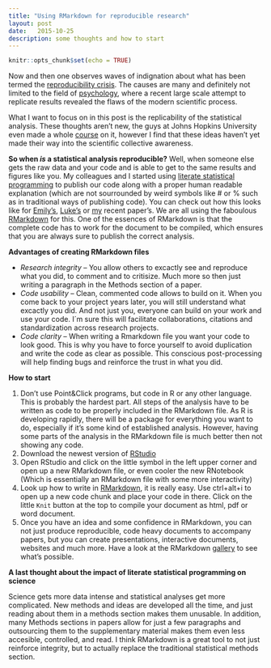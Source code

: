 ```yaml
---
title: "Using RMarkdown for reproducible research"
layout: post
date:   2015-10-25 
description: some thoughts and how to start
---
```


```r
knitr::opts_chunk$set(echo = TRUE)
```

Now and then one observes waves of indignation about what has been termed the [reproducibility crisis](https://en.wikipedia.org/wiki/Replication_crisis). The causes are many and definitely not limited to the field of [psychology](http://science.sciencemag.org/content/349/6251/aac4716), where a recent large scale
attempt to replicate results revealed the flaws of the modern scientific process. 

What I want to focus on in this post is the replicability of the statistical analysis. These thoughts
aren't new, the guys at Johns Hopkins University even made a whole [course](https://www.coursera.org/learn/reproducible-research) on it, however I find that these ideas haven't yet made their way into the scientific collective awareness.

**So when *is* a statistical analysis reproducible?** Well, when someone else gets the raw data and your
code and is able to get to the same results and figures like you. My colleagues and I started 
using [literate statistical programming](https://en.wikipedia.org/wiki/Literate_programming) to publish
our code along with a proper human readable explanation (which are not sourrounded by weird symbols like # or % such
as in traditional ways of publishing code). You can check out how this looks like for [Emily's](https://static-content.springer.com/esm/art%3A10.1186%2Fs13104-016-2209-x/MediaObjects/13104_2016_2209_MOESM1_ESM.html),
[Luke's](https://github.com/leberhartphillips/killdeer_foraging/blob/master/Rcode_Killdeer_foraging.pdf) or
[my](https://github.com/mastoffel/seal_chemical_fingerprints/blob/master/analysis_markdown.pdf)
recent paper's. We are all using the faboulous [RMarkdown](http://rmarkdown.rstudio.com/) for this. One of the essences of RMarkdown is that the complete code has to work for the document to be compiled, which ensures that you are always sure to publish the correct analysis.

**Advantages of creating RMarkdown files**

*  *Research integrity* -- You allow others to excactly see and reproduce what you did,
to comment and to critisize. Much more so then just writing a paragraph in the Methods section of a paper.
* *Code usability* -- Clean, commented code allows to build on it. When you come back to your project years later, 
you will still understand what excactly you did. And not just you, everyone can build on your 
work and use your code. I´m sure this will facilitate collaborations, citations and standardization
across research projects.
* *Code clarity* -- When writing a Rmarkdown file you want your code to look good. This is why you have to force yourself to avoid duplication and write the code as clear as possible. This conscious post-processing
will help finding bugs and reinforce the trust in what you did.

**How to start**

1. Don't use Point&Click programs, but code in R or any other language. This is probably the hardest part. All steps of the analysis have to be written as code to be properly included in the RMarkdown file. As R is developing rapidly, there will be a package for everything you want to do, especially if it's some kind of established analysis. However, having some parts of the analysis in the RMarkdown file is much better then not showing any code. 
2. Download the newest version of [RStudio](https://www.rstudio.com/)  
3. Open RStudio and click on the little symbol in the left upper corner and open up a new RMarkdown file, or even cooler the new RNotebook (Which is essentially an RMarkdown file with some more interactivity)
4. Look up how to write in [RMarkdown](http://rmarkdown.rstudio.com/lesson-1.html), it is really easy. Use ctrl+alt+i to open up a new code chunk and place your code in there. Click on the little `Knit` button at the top to compile your document as html, pdf or word document. 
5. Once you have an idea and some confidence in RMarkdown, you can not just produce reproducible, code heavy documents to accompany papers, but you can create presentations, interactive documents, websites and much more. Have a look at the RMarkdown [gallery](http://rmarkdown.rstudio.com/gallery.html) to see what's possible.


    
**A last thought about the impact of literate statistical programming on science**

Science gets more data intense and statistical analyses get more complicated. New methods and ideas are developed all the time, and just reading about them in a methods section makes them unusable. In addition, many Methods sections in papers allow for just a few paragraphs and outsourcing them to the supplementary material makes them even less accesible, controlled, and read. I think RMarkdown is a great tool to not just reinforce integrity, but to actually replace the traditional statistical methods section.



